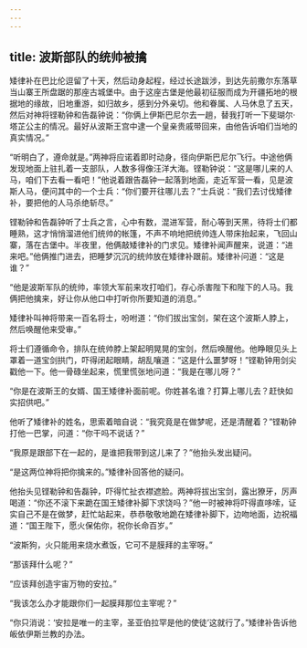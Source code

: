 ```yaml
---
---
---
```

title: 波斯部队的统帅被擒
---




矮律补在巴比伦逗留了十天，然后动身起程，经过长途跋涉，到达先前撒尔东落草当山寨王所盘踞的那座古城堡中。由于这座古堡是他最初征服而成为开疆拓地的根据地的缘故，旧地重游，如归故乡，感到分外亲切。他和眷属、人马休息了五天，然后对神将铿勒钟和告磊钟说：“你俩上伊斯巴尼尔去一趟，替我打听一下斐瑚尔·塔芷公主的情况。最好从波斯王宫中逮一个皇亲贵戚带回来，由他告诉咱们当地的真实情况。”

“听明白了，遵命就是。”两神将应诺着即时动身，径向伊斯巴尼尔飞行。中途他俩发现地面上驻扎着一支部队，人数多得像汪洋大海。铿勒钟说：“这是哪儿来的人马，咱们下去看一看吧！”他说着跟告磊钟一起落到地面，走近军营一看，见是波斯人马，便问其中的一个士兵：“你们要开往哪儿去？”士兵说：“我们去讨伐矮律补，要把他的人马杀绝斩尽。”

铿勒钟和告磊钟听了士兵之言，心中有数，混进军营，耐心等到天黑，待将士们都睡熟，这才悄悄溜进他们统帅的帐篷，不声不响地把统帅连人带床抬起来，飞回山寨，落在古堡中。半夜里，他俩敲矮律补的门求见。矮律补闻声醒来，说道：“进来吧。”他俩推门进去，把睡梦沉沉的统帅放在矮律补跟前。矮律补问道：“这是谁？”

“他是波斯军队的统帅，率领大军前来攻打咱们，存心杀害陛下和陛下的人马。我俩把他擒来，好让你从他口中打听你所要知道的消息。”

矮律补叫神将带来一百名将士，吩咐道：“你们拔出宝剑，架在这个波斯人脖上，然后唤醒他来受审。”

将士们遵循命令，排队在统帅脖上架起明晃晃的宝剑，然后唤醒他。他睁眼见头上罩着一道宝剑拱门，吓得闭起眼睛，胡乱嚷道：“这是什么噩梦呀！”铿勒钟用剑尖戳他一下。他一骨碌坐起来，慌里慌张地问道：“我是在哪儿呀？”

“你是在波斯王的女婿、国王矮律补面前呢。你姓甚名谁？打算上哪儿去？赶快如实招供吧。”

他听了矮律补的姓名，思索着暗自说：“我究竟是在做梦呢，还是清醒着？”铿勒钟打他一巴掌，问道：“你干吗不说话？”

“我原是跟部下在一起的，是谁把我带到这儿来了？”他抬头发出疑问。

“是这两位神将把你擒来的。”矮律补回答他的疑问。

他抬头见铿勒钟和告磊钟，吓得忙扯衣襟遮脸。两神将拔出宝剑，露出獠牙，厉声喝道：“你还不滚下来跪在国王矮律补脚下求饶吗？”他一时被神将吓得直哆嗦，证实自己不是在做梦，赶忙站起来，恭恭敬敬地跪在矮律补脚下，边吻地面，边祝福道：“国王陛下，愿火保佑你，祝你长命百岁。”

“波斯狗，火只能用来烧水煮饭，它可不是膜拜的主宰呀。”

“那该拜什么呢？”

“应该拜创造宇宙万物的安拉。”

“我该怎么办才能跟你们一起膜拜那位主宰呢？”

“你只消说：‘安拉是唯一的主宰，圣亚伯拉罕是他的使徒’这就行了。”矮律补告诉他皈依伊斯兰教的办法。